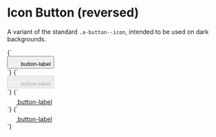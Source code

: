 
<Meta title="Atoms/Button/Icon-reversed" />

# Icon Button (reversed)

A variant of the standard `.a-button--icon`, intended to be used on dark backgrounds.

<Canvas>
  <Story name="Icon-reversed">
    {`
      <div class="u-bg-gray-90 u-padding-m">
        <button type="button" class="a-button a-button--icon a-button--icon-reversed" title="button-label">
          <svg width="20" height="20" class="a-icon" aria-hidden="true" focusable="false">
            <use xlink:href="${icons}#icon-plus"></use>
          </svg>
          <span class="u-sr-only">button-label</span>
        </button>
      </div>
    `}
  </Story>
  <Story name="Icon-reversed [disabled]">
    {`
      <div class="u-bg-gray-90 u-padding-m">
        <button type="button" class="a-button a-button--icon a-button--icon-reversed" title="button-label" disabled>
          <svg width="20" height="20" class="a-icon" aria-hidden="true" focusable="false">
            <use xlink:href="${icons}#icon-plus"></use>
          </svg>
          <span class="u-sr-only">button-label</span>
        </button>
      </div>
    `}
  </Story>
</Canvas>

<Canvas>
  <Story name="Icon-reversed anchor">
    {`
      <div class="u-bg-gray-90 u-padding-m">
        <a href="/" class="a-button a-button--icon a-button--icon-reversed" title="button-label">
          <svg width="20" height="20" class="a-icon" aria-hidden="true" focusable="false">
            <use xlink:href="${icons}#icon-plus"></use>
          </svg>
          <span class="u-sr-only">button-label</span>
        </a>
      </div>
    `}
  </Story>
  <Story name="Icon-reversed anchor [disabled]">
    {`
      <div class="u-bg-gray-90 u-padding-m">
        <a href="/" class="a-button a-button--icon a-button--icon-reversed" title="button-label" aria-disabled="true">
          <svg width="20" height="20" class="a-icon" aria-hidden="true" focusable="false">
            <use xlink:href="${icons}#icon-plus"></use>
          </svg>
          <span class="u-sr-only">button-label</span>
        </a>
      </div>
    `}
  </Story>
</Canvas>

